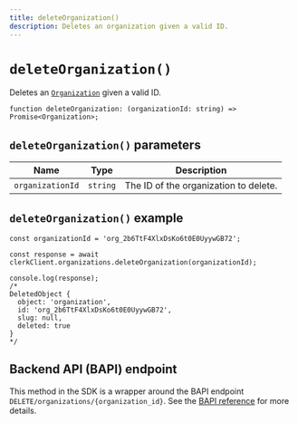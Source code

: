 ```yaml
---
title: deleteOrganization()
description: Deletes an organization given a valid ID. 
---
```


# `deleteOrganization()`

Deletes an [`Organization`](/docs/references/javascript/organization/organization) given a valid ID.

```tsx
function deleteOrganization: (organizationId: string) => Promise<Organization>;
```

## `deleteOrganization()` parameters

| Name | Type | Description |
| --- | --- | --- |
| `organizationId` | `string` | The ID of the organization to delete. |

## `deleteOrganization()` example

```tsx
const organizationId = 'org_2b6TtF4XlxDsKo6t0E0UyywGB72';

const response = await clerkClient.organizations.deleteOrganization(organizationId);

console.log(response);
/*
DeletedObject {
  object: 'organization',
  id: 'org_2b6TtF4XlxDsKo6t0E0UyywGB72',
  slug: null,
  deleted: true
}
*/
```

## Backend API (BAPI) endpoint

This method in the SDK is a wrapper around the BAPI endpoint `DELETE/organizations/{organization_id}`. See the [BAPI reference](https://clerk.com/docs/reference/backend-api/tag/Organizations#operation/DeleteOrganization) for more details.